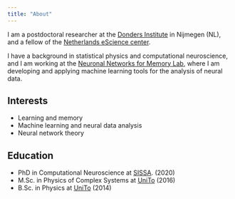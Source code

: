 ```yaml
---
title: "About"
---
```

I am a postdoctoral researcher at the [Donders Institute](https://www.ru.nl/donders/) in Nijmegen (NL), and a fellow of the [Netherlands eScience center](https://www.esciencecenter.nl/). 

I have a background in statistical physics and computational neuroscience, and I am working at the [Neuronal Networks for Memory Lab](https://www.ru.nl/donders/research/theme-3-plasticity-memory/research-groups-theme-3/neuronal-networks-memory/), where I am developing and applying machine learning tools for the analysis of neural data.

## Interests
- Learning and memory
- Machine learning and neural data analysis
- Neural network theory

## Education
- PhD in Computational Neuroscience at  [SISSA](https://www.sissa.it/). (2020)
- M.Sc. in Physics of Complex Systems at [UniTo](https://www.unito.it/) (2016)
- B.Sc. in Physics at [UniTo](https://www.unito.it/) (2014)